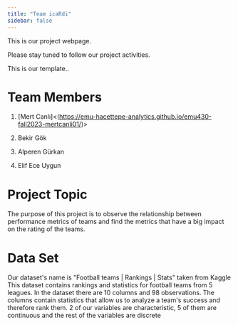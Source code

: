 ```yaml
---
title: "Team icaRdi"
sidebar: false 
---
```


This is our project webpage.

Please stay tuned to follow our project activities.

This is our template..

# Team Members

1.  \[Mert Canlı\]\<(<https://emu-hacettepe-analytics.github.io/emu430-fall2023-mertcanli01/>)\>

2.  Bekir Gök

3.  Alperen Gürkan

4.  Elif Ece Uygun

# Project Topic

The purpose
of this project is to observe the relationship between performance metrics of teams and find the metrics that
have a big impact on the rating of the teams.

# Data Set

Our dataset\'s name is \"Football teams \| Rankings \| Stats\" taken from Kaggle This dataset contains rankings
and statistics for football teams from 5 leagues. In the dataset there are 10 columns and 98 observations.
The columns contain statistics that allow us to analyze a team\'s success and therefore rank them. 2 of our
variables are characteristic, 5 of them are continuous and the rest of the variables are discrete
